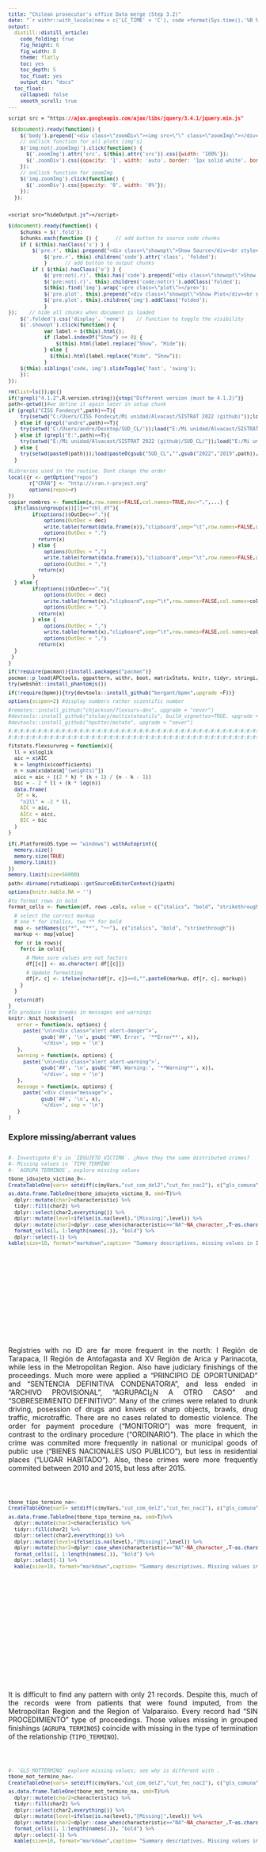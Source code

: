 ```yaml
---
title: "Chilean prosecutor's office Data merge (Step 3.2)"
date: "`r withr::with_locale(new = c('LC_TIME' = 'C'), code =format(Sys.time(),'%B %d, %Y'))`"
output:
  distill::distill_article:
    code_folding: true
    fig_height: 6
    fig_width: 8
    theme: flatly
    toc: yes
    toc_depth: 5
    toc_float: yes
    output_dir: "docs"
  toc_float:
    collapsed: false
    smooth_scroll: true
---
```


```css
script src = "https://ajax.googleapis.com/ajax/libs/jquery/3.4.1/jquery.min.js"
```

```js
 $(document).ready(function() {
    $('body').prepend('<div class=\"zoomDiv\"><img src=\"\" class=\"zoomImg\"></div>');
    // onClick function for all plots (img's)
    $('img:not(.zoomImg)').click(function() {
      $('.zoomImg').attr('src', $(this).attr('src')).css({width: '100%'});
      $('.zoomDiv').css({opacity: '1', width: 'auto', border: '1px solid white', borderRadius: '5px', position: 'fixed', top: '50%', left: '50%', marginRight: '-50%', transform: 'translate(-50%, -50%)', boxShadow: '0px 0px 50px #888888', zIndex: '50', overflow: 'auto', maxHeight: '100%'});
    });
    // onClick function for zoomImg
    $('img.zoomImg').click(function() {
      $('.zoomDiv').css({opacity: '0', width: '0%'}); 
    });
  });
  
```

```css
<script src="hideOutput.js"></script> 
```

```js
$(document).ready(function() {    
	$chunks = $('.fold');    
	$chunks.each(function () {      // add button to source code chunks     
	if ( $(this).hasClass('s') ) {       
		$('pre.r', this).prepend("<div class=\"showopt\">Show Source</div><br style=\"line-height:22px;\"/>");
       		$('pre.r', this).children('code').attr('class', 'folded');     
       		}      // add button to output chunks     
		if ( $(this).hasClass('o') ) {       
			$('pre:not(.r)', this).has('code').prepend("<div class=\"showopt\">Show Output</div><br style=\"line-height:22px;\"/>");       
			$('pre:not(.r)', this).children('code:not(r)').addClass('folded');        // add button to plots       
			$(this).find('img').wrap('<pre class=\"plot\"></pre>');       
			$('pre.plot', this).prepend("<div class=\"showopt\">Show Plot</div><br style=\"line-height:22px;\"/>");       
			$('pre.plot', this).children('img').addClass('folded');      
			}   
});    // hide all chunks when document is loaded   
	$('.folded').css('display', 'none')    // function to toggle the visibility   
	$('.showopt').click(function() {     
			var label = $(this).html();     
			if (label.indexOf("Show") >= 0) {       
				$(this).html(label.replace("Show", "Hide"));     
			} else {
			  $(this).html(label.replace("Hide", "Show"));     
			}     
	$(this).siblings('code, img').slideToggle('fast', 'swing');   
	}); 
}); 

```

```{=html}
<style type="text/css">
.showopt {   
  background-color: #004c93;   color: #FFFFFF;    width: 100px;   height: 20px;   text-align: center;   vertical-align: middle !important;   float: right;   font-family: sans-serif;   border-radius: 8px; 
  }

.showopt:hover {     
        background-color: #dfe4f2;
        color: #004c93; 
        }  
pre.plot {   
        background-color: white !important; 
        } 
.tablelines table, .tablelines td, .tablelines th {
        border: 1px solid black;
        }

.centrado {
    text-align: center;
}

.table.center {
    margin-left:auto; 
    margin-right:auto;
  }

/* https://vivekjaiskumar.medium.com/css-is-and-not-selector-17c942ec83f :is()*/

/* Applies to outputs that are not code other than R*/

pre {
  overflow-x: auto !important;
}
pre code {
  word-wrap: normal !important;
  white-space: pre !important;
}
/*
pre:not(.sourceCode) { 
  white-space: nowrap !important;
}
*/
.sourceCode { /* Important gives precedence  */
  font-size: 10px !important;
  line-height: 50% !important;
}

body{ /* Normal  */
      text-align: justify;
  }

.superbigimage{
    overflow-y:scroll;
    height:350px;
    white-space: nowrap;
    overflow-x: auto; 
    width:100%;
}
.superbigimage img{
    overflow-y: scroll;
    overflow-x: hidden;
}

.message { color:#446C6E; font-family: monospace;font-size: 10px; line-height: 110%; font-weight: bold;}
div.blue { background-color:#e6f0ff; border-radius: 5px; padding: 5px; text-align: justify;}
div.red { background-color:#e6bab1; border-radius: 5px; padding: 5px; text-align: justify;}

.pandoc-table { /* Deb iese ponerle el 24-08-22 00.18 !important;  */
  margin-left:auto; /* To center */
  margin-right:auto;
  border-collapse: collapse;
  table-layout: auto;
  font-size: 11px;
  overflow-y: auto;
  height:450px;
  white-space: nowrap;
  overflow-x: auto; 
  width:450px;
}

.pandoc-table th {/* header */
text-align: center;
font-size: 9px;
padding: 0px;
}

.pandoc-table td {
font-size: 9px;
padding: 0px;
}

.controlly{
    overflow-y:scroll;
    height:350px;
    overflow-x: scroll; 
}

</style>
```
```{=html}
<!-- We gotta do each function to hide code and outputs per section, by every ID, we gotta create a different function -->
<script>
function myFunction1() {
    var x = document.getElementById("myDIV");
    if (x.style.display === "none") {
        x.style.display = "block";
    } else {
        x.style.display = "none";
    }
}
</script>

<script>
function myFunction2() {
    var x = document.getElementById("myDIV2");
    if (x.style.display === "none") {
        x.style.display = "block";
    } else {
        x.style.display = "none";
    }
}
</script>
```

```r
rm(list=ls());gc()
if(!grepl("4.1.2",R.version.string)){stop("Different version (must be 4.1.2)")}
path<-getwd()#we define it again later in setup chunk
if (grepl("CISS Fondecyt",path)==T){
    try(setwd("C:/Users/CISS Fondecyt/Mi unidad/Alvacast/SISTRAT 2022 (github)"));load("C:/Users/CISS Fondecyt/Mi unidad/Alvacast/SISTRAT 2022 (github)/12.Rdata")
  } else if (grepl("andre",path)==T){
    try(setwd('C:/Users/andre/Desktop/SUD_CL/'));load("E:/Mi unidad/Alvacast/SISTRAT 2022 (github)/12.Rdata")
  } else if (grepl("E:",path)==T){
    try(setwd("E:/Mi unidad/Alvacast/SISTRAT 2022 (github)/SUD_CL/"));load("E:/Mi unidad/Alvacast/SISTRAT 2022 (github)/12.Rdata")
  } else {
    try(setwd(paste0(path)));load(paste0(gsub("SUD_CL","",gsub("2022","2019",path)),"/12.Rdata"))
  }
```

```r
#Libraries used in the routine. Dont change the order
local({r <- getOption("repos")
       r["CRAN"] <- "http://cran.r-project.org" 
       options(repos=r)
})
copiar_nombres <- function(x,row.names=FALSE,col.names=TRUE,dec=",",...) {
  if(class(ungroup(x))[1]=="tbl_df"){
        if(options()$OutDec=="."){
            options(OutDec = dec)
            write.table(format(data.frame(x)),"clipboard",sep="\t",row.names=FALSE,col.names=col.names,...)
            options(OutDec = ".")
          return(x)
        } else {
            options(OutDec = ",")
            write.table(format(data.frame(x)),"clipboard",sep="\t",row.names=FALSE,col.names=col.names,...)
            options(OutDec = ",")
          return(x)    
        }
  } else {
        if(options()$OutDec=="."){
            options(OutDec = dec)
            write.table(format(x),"clipboard",sep="\t",row.names=FALSE,col.names=col.names,...)
            options(OutDec = ".")
          return(x)
        } else {
            options(OutDec = ",")
            write.table(format(x),"clipboard",sep="\t",row.names=FALSE,col.names=col.names,...)
            options(OutDec = ",")
          return(x)       
  }
 }
}  

if(!require(pacman)){install.packages("pacman")}
pacman::p_load(APCtools, ggpattern, withr, boot, matrixStats, knitr, tidyr, stringi,stringr, ggplot2, Hmisc, kableExtra, plotly, janitor, rbokeh, zoo, broom, sqldf, devtools, codebook, data.table, panelr, RColorBrewer, lsmeans, finalfit, ggiraph, sf, treemapify, dplyr, tidyverse, epiR, survminer, ggfortify, survMisc, foreign, reshape2, stargazer, tableone, MatchIt, cobalt, eha, igraph, Amelia, DiagrammeR, DiagrammeRsvg, rsvg, mstate, htmltools, webshot, flexsurv, muhaz, Metrics, rpivotTable, caret, polycor, ClusterR, flextable, ggstatsplot, ggside, daff, explore, sjPlot, compareGroups, job, missForest, showtext, ggpattern, distill, showtext, googleVis, tidylog, magick, dlookr, install=F)
try(webshot::install_phantomjs())

if(!require(bpmn)){try(devtools::install_github("bergant/bpmn",upgrade =F))}

options(scipen=2) #display numbers rather scientific number

#remotes::install_github("chjackson/flexsurv-dev", upgrade = "never")
#devtools::install_github("stulacy/multistateutils", build_vignettes=TRUE, upgrade = "never")
#devtools::install_github("hputter/mstate", upgrade = "never")

#:#:#:#:#:#:#:#:#:#:#:#:#:#:#:#:#:#:#:#:#:#:#:#:#:#:#:#:#:#:#:#:#:#:#:#:#:#:#:#:#:#:#:#:#:#:#:#:#:#:#:#:#:#:#:
#:#:#:#:#:#:#:#:#:#:#:#:#:#:#:#:#:#:#:#:#:#:#:#:#:#:#:#:#:#:#:#:#:#:#:#:#:#:#:#:#:#:#:#:#:#:#:#:#:#:#:#:#:#:#:

fitstats.flexsurvreg = function(x){
  ll = x$loglik
  aic = x$AIC
  k = length(x$coefficients)
  n = sum(x$data$m["(weights)"])
  aicc = aic + ((2 * k) * (k + 1) / (n - k - 1))
  bic = - 2 * ll + (k * log(n))
  data.frame(
   Df = k,
    "n2ll" = -2 * ll,
    AIC = aic,
    AICc = aicc,
    BIC = bic
  )
}


if(.Platform$OS.type == "windows") withAutoprint({
  memory.size()
  memory.size(TRUE)
  memory.limit()
})
memory.limit(size=56000)

path<-dirname(rstudioapi::getSourceEditorContext()$path)

options(knitr.kable.NA = '')

#to format rows in bold
format_cells <- function(df, rows ,cols, value = c("italics", "bold", "strikethrough")){

  # select the correct markup
  # one * for italics, two ** for bold
  map <- setNames(c("*", "**", "~~"), c("italics", "bold", "strikethrough"))
  markup <- map[value]  

  for (r in rows){
    for(c in cols){

      # Make sure values are not factors
      df[[c]] <- as.character( df[[c]])

      # Update formatting
      df[r, c] <- ifelse(nchar(df[r, c])==0,"",paste0(markup, df[r, c], markup))
    }
  }

  return(df)
}
#To produce line breaks in messages and warnings
knitr::knit_hooks$set(
   error = function(x, options) {
     paste('\n\n<div class="alert alert-danger">',
           gsub('##', '\n', gsub('^##\ Error', '**Error**', x)),
           '</div>', sep = '\n')
   },
   warning = function(x, options) {
     paste('\n\n<div class="alert alert-warning">',
           gsub('##', '\n', gsub('^##\ Warning:', '**Warning**', x)),
           '</div>', sep = '\n')
   },
   message = function(x, options) {
     paste('<div class="message">',
           gsub('##', '\n', x),
           '</div>', sep = '\n')
   }
)
```

### Explore missing/aberrant values

::: controlly
```r
#- Investigate 0's in `IDSUJETO_VICTIMA`. ¿Have they the same distributed crimes?
#- Missing values in `TIPO_TERMINO`
#- `AGRUPA_TERMINOS`, explore missing values

tbone_idsujeto_victima_0<-
CreateTableOne(vars= setdiff(c(myVars,"cut_com_del2","cut_fec_nac2"), c("gls_comuna", "gls_sitiosuceso","tipo_sujeto_vic ", "gls_materia", "reg")), data=  dplyr::mutate(Base_fiscalia_v7, idsujeto_victima_0=ifelse(idsujeto_victima==0,1,0),cut_fec_nac2=cut2(imp_birth_date, cuts=as.Date(attr(binning(as.numeric(imp_birth_date)),"breaks"))),cut_com_del2=cut2(fec_comision_simple, cuts=as.Date(attr(binning(as.numeric(fec_comision_simple)),"breaks")))) %>% data.table(), factorVars = setdiff(catVars, c("gls_comuna", "gls_sitiosuceso", "reg")), smd=T, strata="idsujeto_victima_0", addOverall = T, includeNA=T,test=T)

as.data.frame.TableOne(tbone_idsujeto_victima_0, smd=T)%>% 
  dplyr::mutate(char2=characteristic) %>% 
  tidyr::fill(char2) %>% 
  dplyr::select(char2,everything()) %>% 
  dplyr::mutate(level=ifelse(is.na(level),"[Missing]",level)) %>% 
  dplyr::mutate(char2=dplyr::case_when(characteristic=="NA"~NA_character_,T~as.character(characteristic))) %>% 
  format_cells(1, 1:length(names(.)), "bold") %>%
  dplyr::select(-1) %>% 
kable(size=10, format="markdown",caption= "Summary descriptives, missing values in ID of the victim (1)")
```
:::

<br>

Registries with no ID are far more frequent in the north: I Región de Tarapaca, II Región de Antofagasta and XV Región de Arica y Parinacota, while less in the Metropolitan Region. Also have judiciary finishings of the proceedings. Much more were applied a "PRINCIPIO DE OPORTUNIDAD" and "SENTENCIA DEFINITIVA CONDENATORIA", and less ended in  "ARCHIVO PROVISIONAL", "AGRUPACI¿N A OTRO CASO" and "SOBRESEIMIENTO DEFINITIVO". Many of the crimes were related to drunk driving, posession of drugs and knives or sharp objects, brawls, drug traffic, microtraffic. There are no cases related to domestic violence. The order for payment procedure ("MONITORIO") was more frequent, in contrast to the ordinary procedure ("ORDINARIO"). The place in which the crime was commited more frequently in national or municipal goods of public use ("BIENES NACIONALES USO PUBLICO"), but less in residential places ("LUGAR HABITADO"). Also, these crimes were more frequently commited between 2010 and 2015, but less after 2015.

<br>

::: controlly
```r
tbone_tipo_termino_na<-
CreateTableOne(vars= setdiff(c(myVars,"cut_com_del2","cut_fec_nac2"), c("gls_comuna", "gls_sitiosuceso", "tipo_sujeto_vic ", "reg", "gls_materia")), data=  dplyr::mutate(Base_fiscalia_v7, tipo_termino_NA=ifelse(is.na(tipo_termino),1,0),cut_fec_nac2=cut2(imp_birth_date, cuts=as.Date(attr(binning(as.numeric(imp_birth_date)),"breaks"))),cut_com_del2=cut2(fec_comision_simple, cuts=as.Date(attr(binning(as.numeric(fec_comision_simple)),"breaks")))) %>% data.table(), factorVars = setdiff(catVars, c("gls_comuna", "gls_sitiosuceso", "reg")), smd=T, strata="tipo_termino_NA", addOverall = T, includeNA=T,test=T)

as.data.frame.TableOne(tbone_tipo_termino_na, smd=T)%>% 
  dplyr::mutate(char2=characteristic) %>% 
  tidyr::fill(char2) %>% 
  dplyr::select(char2,everything()) %>% 
  dplyr::mutate(level=ifelse(is.na(level),"[Missing]",level)) %>% 
  dplyr::mutate(char2=dplyr::case_when(characteristic=="NA"~NA_character_,T~as.character(characteristic))) %>%
  format_cells(1, 1:length(names(.)), "bold") %>%
  dplyr::select(-1) %>% 
  kable(size=10, format="markdown",caption= "Summary descriptives, Missing values in Termination of the relationship(1)")
```
:::

<br>

It is difficult to find any pattern with only 21 records. Despite this, much of the records were from patients that were found imputed, from the Metropolitan Region and the Region of Valparaiso. Every record had "SIN PROCEDIMIENTO" type of proceedings. Those values missing in grouped finishings (`AGRUPA_TERMINOS`) coincide with missing in the type of termination of the relationship (`TIPO_TERMINO`).

<br>

::: controlly
```r
#- `GLS_MOTTERMINO` explore missing values; see why is different with . 
tbone_mot_termino_na<-
CreateTableOne(vars= setdiff(c(myVars,"cut_com_del2","cut_fec_nac2"), c("gls_comuna", "gls_sitiosuceso", "tipo_sujeto_vic ", "reg", "gls_mottermino", "gls_materia")), data=  dplyr::mutate(Base_fiscalia_v7, mot_termino_NA=ifelse(is.na(gls_mottermino),1,0),cut_fec_nac2=cut2(imp_birth_date, cuts=as.Date(attr(binning(as.numeric(imp_birth_date)),"breaks"))),cut_com_del2=cut2(fec_comision_simple, cuts=as.Date(attr(binning(as.numeric(fec_comision_simple)),"breaks")))) %>% data.table(), factorVars = setdiff(catVars, c("gls_comuna", "gls_sitiosuceso", "reg", "tipo_termino")), smd=T, strata="mot_termino_NA", addOverall = T, includeNA=T,test=T)

as.data.frame.TableOne(tbone_mot_termino_na, smd=T)%>% 
  dplyr::mutate(char2=characteristic) %>% 
  tidyr::fill(char2) %>% 
  dplyr::select(char2,everything()) %>% 
  dplyr::mutate(level=ifelse(is.na(level),"[Missing]",level)) %>% 
  dplyr::mutate(char2=dplyr::case_when(characteristic=="NA"~NA_character_,T~as.character(characteristic))) %>% 
  format_cells(1, 1:length(names(.)), "bold") %>%
  dplyr::select(-1) %>% 
  kable(size=10, format="markdown",caption= "Summary descriptives, Missing values in the Cause of termination of the relationship(1)")  
```
:::

<br>

As seen in the Table above, people missing values in the cause of the termination of the relationship (`GLS_MOTTERMINO`) were more frequently found as an imputed, had no records in in the type of termination "SALIDA NO JUDICIAL" and much more in "SALIDA JUDICIAL" (judicial intervention rather no judicial intervention). In summary, these cases correspond to suspended proceedings (non-missing values in `GLS_MOTSUSPENSION`). Also these records seem to be linked with compensation agreements, temporary dismissal, and conditional suspension of proceedings. Were more frequent in crimes such as thefts ("HURTOS"), injuries, but less frequent in faults ("FALTAS") or burglaries ("ROBOS"). They also were more frequent in cases with a relation to VIF. They also were more frequent in the Metropolitan Region, but less frequent in the Region of Valparaiso. Notably, these cases does not seem to have further changes in the causes (`MARCA_SUSPENSION_43` to `CLASIFICACION_PENA_55`). Another characteristic worth mentioning is that these type of records have continued to grow steadily since 2015 in the date of the commission of the crime.

<br>

::: controlly
```r
tbone_agrup_ter_anul<-
CreateTableOne(vars= setdiff(c(myVars,"cut_com_del2","cut_fec_nac2"), c("gls_comuna", "gls_sitiosuceso", "tipo_sujeto_vic ", "reg", "gls_mottermino", "gls_materia")), data=  dplyr::mutate(Base_fiscalia_v7, agrupa_terminos_anul=ifelse(agrupa_terminos=="ANULACI¿N ADMINISTRATIVA",1,0),cut_fec_nac2=cut2(imp_birth_date, cuts=as.Date(attr(binning(as.numeric(imp_birth_date)),"breaks"))),cut_com_del2=cut2(fec_comision_simple, cuts=as.Date(attr(binning(as.numeric(fec_comision_simple)),"breaks")))) %>% data.table(), factorVars = setdiff(catVars, c("gls_comuna", "gls_sitiosuceso", "reg", "tipo_termino")), smd=T, strata="agrupa_terminos_anul", addOverall = T, includeNA=T,test=T)

as.data.frame.TableOne(tbone_agrup_ter_anul, smd=T)%>% 
  dplyr::mutate(char2=characteristic) %>% 
  tidyr::fill(char2) %>% 
  dplyr::select(char2,everything()) %>% 
  dplyr::mutate(level=ifelse(is.na(level),"[Missing]",level)) %>% 
  dplyr::mutate(char2=dplyr::case_when(characteristic=="NA"~NA_character_,T~as.character(characteristic))) %>% 
  format_cells(1, 1:length(names(.)), "bold") %>%
  dplyr::select(-1) %>% 
  kable(size=10, format="markdown",caption= "Summary descriptives, Values in the Cause of termination of the relationship, Administrative annulment(1)")
```
:::

<br>

Those records that were nullified as a type of termination of the relationship, were more frequently patients found as imputed, with more missing values in the type of victim. Also, more were concentrated in the Metropolitan Region & VIII Bio-Bio, but less were in VI Region of O'Higgins and VII Maule. More records had the value "DENUNCIADO" in the type of imputed, but less with the category "IMPUTADO". Lastly, every record were terminated without a proceeding ("SIN PROCEDIMIENTO"). Notably, these cases does not seem to have further changes in the causes (`MARCA_SUSPENSION_43` to `CLASIFICACION_PENA_55`).They also were much less frequent in cases with a relation to VIF. In terms of date of commision of the crime, there were more records in 2018 to 2020, but less from 1972 to 2011-05.

::: controlly
```r
#- `TIPO_SUJETO_VIC` that are victims and imputed at the same time

tbone_suj_vic_imp<-
CreateTableOne(vars= setdiff(c(myVars,"cut_com_del2","cut_fec_nac2"), c("gls_comuna", "gls_sitiosuceso", "tipo_sujeto_vic", "reg", "gls_mottermino", "gls_materia")), data=  dplyr::mutate(Base_fiscalia_v7, agrupa_terminos_anul=ifelse(encontrado_como_victima=="SI"& encontrado_como_imputado=="SI",1,0),cut_fec_nac2=cut2(imp_birth_date, cuts=as.Date(attr(binning(as.numeric(imp_birth_date)),"breaks"))),cut_com_del2=cut2(fec_comision_simple, cuts=as.Date(attr(binning(as.numeric(fec_comision_simple)),"breaks")))) %>% data.table(), factorVars = setdiff(catVars, c("gls_comuna", "gls_sitiosuceso", "reg", "tipo_termino")), smd=T, strata="agrupa_terminos_anul", addOverall = T, includeNA=T,test=T)

as.data.frame.TableOne(tbone_suj_vic_imp, smd=T)%>% 
  dplyr::mutate(char2=characteristic) %>% 
  tidyr::fill(char2) %>% 
  dplyr::select(char2,everything()) %>% 
  dplyr::mutate(level=ifelse(is.na(level),"[Missing]",level)) %>% 
  dplyr::mutate(char2=dplyr::case_when(characteristic=="NA"~NA_character_,T~as.character(characteristic))) %>% 
  format_cells(1, 1:length(names(.)), "bold") %>%
  dplyr::select(-1) %>% 
  kable(size=10, format="markdown",caption= "Summary descriptives, Relationships of people both victim and accused(1)")
```
:::

<br>

All of the registries both accused and victim were indicated as a victim in the type of subject, were more frequently in the Metropolitan Region (excepting Western sector), more relationships ended without a judicial intervention, applying the principle of discretion ("PRINCIPIO DE OPORTUNIDAD"), compensation agreements ("ACUERDO REPARATORIO") or provision filling of the case ("ARCHIVO PROVISIONAL"), but less a condemnatory sentence ("SENTENCIA DEFINITIVA CONDENATORIA"). Most of them were inflictions/injuries ("LESIONES"). The proceedings corresponded more to ordinary ("ORDINARIO") or no proceedings, and were committed more in residential cohabited location.

<br>

#### Crimes

```r
# - `FAMILIA_DELITO` explore whether crimes that were in a family are no longer there or viceversa
message(paste0("Number of crime codes that are members of"));message(paste0("more than one family of crimes: ",
Base_fiscalia_v7 %>% 
    janitor::tabyl(cod_delito, familia_delito) %>% 
    data.frame() %>% 
    dplyr::mutate(sum_n=rowSums(dplyr::select(dplyr::mutate_all(.,~ifelse(.==0,0,1)),-1),na.rm=T)) %>%
  dplyr::filter(sum_n>1) %>% nrow()))
```

<br>

`COD_DELITO` with value 0 is "Not defined"

```r
crime_cod_label<-
dplyr::distinct(Base_fiscalia_v7[,c("cod_delito","gls_materia")],cod_delito,.keep_all = T)

# - `COD_DELITO`. explore deprecated crimes
crimes_no_cases<-
Base_fiscalia_v7 %>% 
  dplyr::mutate(cut_fec_nac2=cut2(imp_birth_date, cuts=as.Date(attr(binning(as.numeric(imp_birth_date)),"breaks"))),cut_com_del2=cut2(fec_comision_simple, cuts=as.Date(attr(binning(as.numeric(fec_comision_simple)),"breaks")))) %>% data.table() %>% 
  janitor::tabyl(cut_com_del2,cod_delito) %>% 
  reshape2::melt() %>%
   dplyr::filter(value==0)%>%
  dplyr::distinct(variable)
# create a vector with crimes that have 0 cases in one determined date window

(
Base_fiscalia_v7 %>% 
  dplyr::mutate(cut_fec_nac2=cut2(imp_birth_date, cuts=as.Date(attr(binning(as.numeric(imp_birth_date)),"breaks"))),cut_com_del2=cut2(fec_comision_simple, cuts=as.Date(attr(binning(as.numeric(fec_comision_simple)),"breaks")))) %>% data.table() %>% 
  janitor::tabyl(cut_com_del2,cod_delito) %>% 
  reshape2::melt() %>%
  ungroup()%>%
  dplyr::filter(variable %in% as.numeric(unlist(crimes_no_cases)))%>%
  dplyr::left_join(dplyr::mutate(crime_cod_label,cod_delito=as.factor(cod_delito)), by=c("variable"="cod_delito")) %>% 
  dplyr::mutate(var=factor(variable), lab=paste0("cod= ",var,"\ndetail= ",gls_materia,"\n Count= ",value), log_value=dplyr::case_when(value==1~0.345,value==0~log(1.1),T~log(value)))%>%
   dplyr::group_by(var)%>%
   ggplot(aes(x=cut_com_del2, y= jitter(log_value,factor = .5),color=var, group=var, text=lab))+
   geom_line()+ #position="stack"
    theme_blank()+
    theme(legend.position='none')
)%>%
  ggplotly(tooltip="text") %>% 
  layout(xaxis= list(title= "Dates", tickangle= 90), yaxis= list(title = "count"))
```

<br>

::: controlly
```r
Base_fiscalia_v7 %>% 
  dplyr::mutate(cut_fec_nac2=cut2(imp_birth_date, cuts=as.Date(attr(binning(as.numeric(imp_birth_date)),"breaks"))),cut_com_del2=cut2(fec_comision_simple, cuts=as.Date(attr(binning(as.numeric(fec_comision_simple)),"breaks")))) %>% data.table() %>% 
  janitor::tabyl(cut_com_del2,cod_delito) %>% 
  reshape2::melt() %>%
  dplyr::left_join(dplyr::mutate(crime_cod_label,cod_delito=as.factor(cod_delito)), by=c("variable"="cod_delito")) %>% 
  ungroup()%>%
  dplyr::filter(variable %in% as.numeric(unlist(crimes_no_cases)))%>%
format_cells(1, 1:length(names(.)), "bold") %>%
  kable(size=10, format="markdown",caption= "Crimes that had a null count in one time window", col.names=c("Dates","Crime (Code)", "Count","Details"))
```
:::

<br>

We explored the relationship between the ID of the crime by each RUC, with the code of the crime.

::: controlly 
```r
#- Explore differences of `IDDELITO` with `cod_delito`.
Base_fiscalia_v7 %>% 
  dplyr::group_by(cod_delito,iddelito) %>% 
  summarise(n=n()) %>% 
  head(20) %>% 
  kable(size=10, format="markdown",caption= "ID of crimes in each cause, by the code of crime (First 20 cases)", col.names=c("Crime code","Crime ID", "Count")) 
```
:::

```r
message(paste0("More than one distinct crime codes by ID of crime= ",
Base_fiscalia_v7 %>% 
  dplyr::group_by(iddelito) %>% 
  summarise(n=n_distinct(cod_delito)) %>% 
  dplyr::filter(n>1) %>% 
  nrow()))
```

<br>

### Date of commission of the crime

```r
#6- 984 < 14 años fecha de comisión: las 144 son responsabilidad mía, las otras no. Las primeras porque las manipulé y elegí el mal menor pero seguía existiendo mal (tal vez que el problema ahí es la fecha de comisión y no la de nacimiento). Las segundas ver cuál es el origen, ahí probablemente la fecha de nac no esté mal porque SENDA y PO tienen la misma. En los 2 casos, hacer tablitas para ver la razón de término de la causa y ver anomalías
#5- Investigar fechas de término <2010

#- Crimes committed before 2009-12-31 as.Date(quantile(unclass(Base_fiscalia_v7$fec_comision_simple), .05))
#- Crimes committed at a age lower than the date of birth
#- age of commission <14
#- Imputed age
#- Age of termination of the relationship prior to the date of comission of the crime
#- Add ten years to the age of comission and see if gets better
```

The lowest 5% of the dates of crimes committed were in `r as.Date(quantile(unclass(Base_fiscalia_v7$fec_comision_simple), .05))` or older. We decided to explore these entries.

<br>

::: controlly
```r
tbone_date_comission_perc_05<-
CreateTableOne(vars= setdiff(c(myVars,"cut_com_del2","cut_fec_nac2"), c("gls_comuna", "gls_sitiosuceso", "tipo_sujeto_vic", "reg", "gls_mottermino","gls_materia")), data=  dplyr::mutate(Base_fiscalia_v7, date_comission_perc_05=ifelse(fec_comision_simple<as.Date(quantile(unclass(Base_fiscalia_v7$fec_comision_simple), .05)),1,0),cut_fec_nac2=cut2(imp_birth_date, cuts=as.Date(attr(binning(as.numeric(imp_birth_date)),"breaks")))) %>% data.table(), factorVars = setdiff(catVars, c("gls_comuna", "gls_sitiosuceso", "reg", "tipo_termino")), smd=T, strata="date_comission_perc_05", addOverall = T, includeNA=T,test=T)

as.data.frame.TableOne(tbone_date_comission_perc_05, smd=T)%>% 
  dplyr::mutate(char2=characteristic) %>% 
  tidyr::fill(char2) %>% 
  dplyr::select(char2,everything()) %>% 
  dplyr::mutate(level=ifelse(is.na(level),"[Missing]",level)) %>% 
  dplyr::mutate(char2=dplyr::case_when(characteristic=="NA"~NA_character_,T~as.character(characteristic))) %>% 
format_cells(1, 1:length(names(.)), "bold") %>%
  dplyr::select(-1) %>% 
  kable(size=10, format="markdown",caption= "Summary descriptives, Date comission before percentile .05 (2010)")  
```
:::

<br>

More cases were found as imputed, more were from the Metropolitan Region, more relationships ended with a judicial intervention, more ended with dismissal of proceedings art.[240](http://iura.cl/cpp/240.html) but less were provision filling of the case ("ARCHIVO PROVISIONAL"). In terms of the types of crimes, misdemeanours ("FALTAS") were less frequent, but more inflictions/injuries ("LESIONES"). By contrast, much more suspended finishings of the proceedings ("SUSPENSION CONDICIONAL DEL PROCEDIMIENTO"). The proceedings corresponded more to ordinary ("ORDINARIO") or no proceedings. Also more had precautionary measures from art.  [155](http://iura.cl/cpp/155.html). Lastly, less were born after December, 1992.

```r
#APROPIACIÓN Y DISTRACCIÓN DE COTIZACIONES PREVISIONALES	
#APROPIACIÓN INDEBIDA (INCL. DEPOSITARIO ALZADO) ART.470 Nº1	
#CONSUMO/PORTE EN LUG. PÚB.O PRIV. CON PREV.CONCIERTO(ART.50)	 mucho menos
# DELITOS CONTRA LEY DE PROPIEDAD INTELECTUAL	(todos)
# casi todos los HURTO SIMPLE	
# todos INFRACCIONES A LA LEY DE SEG.NUCLEAR (Art.41 a 47 Ley 18302)	
#OTROS DELITOS CONTEMPLADOS EN LEY DE PROPIEDAD INTELECTUAL	 x3
# PORTE ILEGAL DE ARMA DE FUEGO, MUNIC.Y OTR.SUJETAS A CONTROL	x3
# PRESUNTA DESGRACIA	mucho menos
# PROMOVER O FACILITAR PROSTITUCIÓN DE MENORES . ART. 367.	x2
#TRÁFICO ILÍCITO DE DROGAS ART. 3 LEY Nº 20.000.  x2
# VIOLACIÓN DE MENOR DE 14 AÑOS. ART. 362.	x2
# VIOLACIÓN DE MAYOR DE 14 AÑOS. ART. 361.	x1.5
#	RIÑA PÚBLICA 496 Nº 10 CÓDIGO PENAL x3 menos
# RECEPTACIÓN. ART. 456 BIS A	x2
```  
  
<br>

```r
#invisible("see applyrulesage4 chunk in Fiscalia_merge2.Rmd")
#https://www.efta.int/sites/default/files/RvalPart3.pdf
#https://books.google.cl/books?id=3slJDwAAQBAJ&pg=PA160&lpg=PA160&dq=%22errorlocate%22&source=bl&ots=PjMI_G_1ja&sig=ACfU3U03eKo_UALC12_ND1oulbUB6iNsgg&hl=es-419&sa=X&ved=2ahUKEwjPx-ar9tr5AhWRBLkGHYbhBOE4HhDoAXoECAIQAw#v=onepage&q=%22errorlocate%22&f=false

cbind(cat="Date of comission of the crime",
      Base_fiscalia_v7 %>% 
          dplyr::summarise(min = min(fec_comision_simple, na.rm=T),
                           p025=as.Date(quantile(unclass(fec_comision_simple), .025, na.rm=T), origin = "1970-01-01"),p25=as.Date(quantile(unclass(fec_comision_simple), .25, na.rm=T), origin = "1970-01-01"), p50=as.Date(quantile(unclass(fec_comision_simple), .5, na.rm=T), origin = "1970-01-01"), p75=as.Date(quantile(unclass(fec_comision_simple), .75, na.rm=T), origin = "1970-01-01"), p975=as.Date(quantile(unclass(fec_comision_simple), .975, na.rm=T), origin = "1970-01-01"), max = max(fec_comision_simple, na.rm=T)))

#- Crimes committed before 2009-12-31 as.Date(quantile(unclass(Base_fiscalia_v7$fec_comision_simple), .05))
#- Crimes committed at a age lower than the date of birth
#- age of commission <14
#- Imputed age
#- Age of termination of the relationship prior to the date of comission of the crime
#- Add ten years to the age of comission and see if gets better
if(no_mostrar==0){
    library(errorlocate)
    rules <- validator( grepl(obs,"22_3")==T
                      , fec_comision_simple < "2010-01-01"
                      , edad_comision_imp < 18
                      , edad_ter_rel_imp < edad_comision_imp # is implied
    )
    weight <- c(obs=1, fec_comision_simple=3, edad_comsion_imp=1,
                edad_ter_rel_imp=6)#
    errorlocate::locate_errors(Base_fiscalia_v7, rules, weight= weight)
}
#_#_#_#_#_#_#_#_#_#_#_#_#_#_#_#_#_#_#_#_#_#_#_#_#_#_#_#_
#_#_#_#_#_#_#_#_#_#_#_#_#_#_#_#_#_#_#_#_#_#_#_#_#_#_#_#_
```


```r
Base_fiscalia_v7 %>%
  dplyr::mutate(obs_age_com_crime= factor(dplyr::case_when(fec_comision_simple <"2010-01-01"~"a. Less 2010",edad_ter_rel_imp < edad_comision_imp~ "b. Age of termination of relationship < Age relationship", edad_comision_imp<0~ "c. Less 0 years age crime committed", edad_comision_imp < 18~ "d. Less 18 years age crime committed", is.na(edad_comision_imp)~"e. Missing age of crime comission", is.na(fec_comision_simple)~"f. Missing of date of crime comission", is.na(imp_birth_date)~ "g. MIssing birth date", T~"0. none"), levels=c("a. Less 2010", "b. Age of termination of relationship < Age relationship", "c. Less 0 years age crime committed", "d. Less 18 years age crime committed", "e. Missing age of crime comission", "f. Missing of date of crime comission", "g. MIssing birth date", "0. none"))) %>% 
  #group_by(obs_age_com_crime) %>% 
  #summarise(obs_age_com_crime = n())
  janitor::tabyl(obs_age_com_crime, show_missing_levels = T)

#- Crimes committed at an age lower than the date of birth
#- Edad de nacimiento, crimenes cometidos a una edad
```

invisible("Ver si por cada caso(RUC), hay distintos ID de sujetos imputados, pero para un único RUT")  

::: controlly
```r

Base_fiscalia_v7 %>% 
dplyr::select(rut_enc_saf, encontrado_como_imputado, fec_comision_simple, fec_cbiorelacion_simple, edad_ter_rel_imp, edad_comision_imp, imp_birth_date, gls_region, gls_materia, agrupa_terminos, obs) %>% 
  dplyr::distinct(rut_enc_saf, .keep_all=T) %>% 
  dplyr::mutate(b=dplyr::if_else(edad_ter_rel_imp < edad_comision_imp,1,0,0)) %>% 
  dplyr::filter(fec_comision_simple<"2010-01-01") %>% 
  dplyr::arrange(b,fec_comision_simple) %>% 
  head(20) %>% 
  kable(size=10, format="markdown",caption= "Cases w/ crimes committed before 2010 (First 20 cases)") 
  #knitr::kable(format="html",caption= "Cases w/ crimes committed before 2010 (First 20 cases)") %>% 
  #kableExtra::kable_classic()
```
:::

```r
message(paste0("Time HASHs repeat, Cases w/ relationship date finished before the crime was committed"))
Base_fiscalia_v7 %>%
    dplyr::filter(rut_enc_saf %in% unlist(distinct(dplyr::filter(Base_fiscalia_v7,fec_comision_simple<"2010-01-01"),rut_enc_saf))) %>% 
    group_by(rut_enc_saf) %>% 
    dplyr::summarise(n=n()) %>% 
    dplyr::arrange(-n) %>% 
    #janitor::tabyl(n) %>% 
    #dplyr::arrange(n_n) %>% 
    mutate(bin = ntile(n, 8)) %>% 
    dplyr::group_by(bin) %>% 
    dplyr::mutate(sum_n=sum(n)) %>% 
    dplyr::summarise(records_per_hash=paste0(min(n)," - ", max(n)), records=first(sum_n))


invisible("Observaciones a casos anómalos 5%")
#- Delitos de violación <14a para los mas largo
#- Bigamia: dselitos permanentes, duración de la acción humanada exigida por el tipo penal // persona "que contrajere matrimonio estando válidamente casada". // Nos adelantamos a exponer la razón: cuando todo el mundo consideraba como un hecho absolutamente indiscutible el de la instantaneidad del delito de bigamia, conSUs consecuencias en materia de prescripción, nos ha tocado leer algunos fallos recientes emanados de la Corte Suprema, que vienen a romper el consenso de que dábamos cuenta en ~as páginas que preceden.
#- "Se produciría falta de concordancia y armonia entre los artículos 29 y 35 de la Ley de Matrimonio Civil al estimar que la acción penal y la pena del delito que  tipifica el artículo 382 del Código Penal, pueden ser  declaradas extinguidas por la prescripción en circunstancias de que civilmente la acción de nulidad de matrimonio celebrado con infracción del artículo 49, NQ 1 es imprescriptible ... El delito de bigamia no es de carácter instantáneo, sino que, por el contrario, es pennanente ..."
#- http://www.rdpucv.cl/index.php/rderecho/article/view/148/138
```

::: controlly
```r
Base_fiscalia_v7 %>%
    dplyr::filter(edad_ter_rel_imp < edad_comision_imp) %>% 
    dplyr::mutate(diff_bet_ter_com= edad_comision_imp-edad_ter_rel_imp) %>% 
    dplyr::select(rut_enc_saf, diff_bet_ter_com, encontrado_como_imputado, diff_bet_ter_com, fec_comision_simple, fec_cbiorelacion_simple, edad_ter_rel_imp, edad_comision_imp, imp_birth_date, gls_region, gls_materia, agrupa_terminos, obs)%>% 
  dplyr::arrange(-diff_bet_ter_com)  %>% 
    head(20) %>%
  kable(size=10, format="markdown",caption= "Cases w/ Age of finishing of relationship before the crimes being committed (First 20 cases)") 

```
:::


```r

invisible("No son mayores a 1 año")
invisible("algunos son 22_1_, por lo que fuern imputados")
invisible("ninguno de ellos fue cometido antes del 2010")

message(paste0("Time HASHs repeat, Cases w/ relationship date finished before the crime was committed"))
Base_fiscalia_v7 %>%
    dplyr::filter(rut_enc_saf %in% unlist(distinct(dplyr::filter(Base_fiscalia_v7,edad_ter_rel_imp < edad_comision_imp),rut_enc_saf))) %>% 
    group_by(rut_enc_saf) %>% 
    dplyr::summarise(n=n()) %>% 
    dplyr::arrange(-n) %>% 
    #janitor::tabyl(n) %>% 
    #dplyr::arrange(n_n) %>% 
    mutate(bin = ntile(n, 8)) %>% 
    dplyr::group_by(bin) %>% 
    dplyr::mutate(sum_n=sum(n)) %>% 
    dplyr::summarise(records_per_hash=paste0(min(n)," - ", max(n)), records=first(sum_n))

invisible("no hay más de un RUC en estos RUTs, pero aparecen más de una vez en la base") 
 # purrr::when(dplyr::filter(.,nchar(c_22_1_a1a_1234_ab2)>2) %>% nrow()>0 ~ stop("imputed age at admission lower than the age of onset of drug use in imputed"), ~.) %>% 
```

<br>

# Label

```r
invisible("Temporarily useless")
Base_fiscalia_v8%>%
dplyr::mutate_at(c('dg_trs_psiq_cie_10_or','x2_dg_trs_psiq_cie_10_or','x3_dg_trs_psiq_cie_10_or','x2_dg_trs_psiq_sub_cie_10_or','x3_dg_trs_psiq_sub_cie_10_or','compromiso_biopsicosocial','pais_nacimiento','nacionalidad','dg_trs_psiq_sub_dsm_iv_or','x2_dg_trs_psiq_sub_dsm_iv_or','x3_dg_trs_psiq_sub_dsm_iv_or','dg_trs_psiq_sub_cie_10_or','etnia_cor_2','motivodeegreso_mod_imp','fecha_ultimo_tratamiento','fecha_ultimo_tratamiento','tiene_menores_de_edad_a_cargo'),~as.factor(.)) %>%
  dplyr::group_by(hash_key)%>%
  dplyr::mutate(at_least_one_cont_entry=sum(!is.na(diff_bet_treat)))%>%
  ungroup()%>%
  dplyr::mutate(at_least_one_cont_entry= ifelse(at_least_one_cont_entry>0,1,0))%>%
  dplyr::mutate(menor_45_dias_diff= ifelse(diff_bet_treat<45,1,0))%>%
  dplyr::mutate(at_least_one_cont_entry= recode(as.character(at_least_one_cont_entry),"0"="User with no cont. entry","1"="User with cont. entry"))%>%
  dplyr::mutate(menor_45_dias_diff= recode(as.character(menor_45_dias_diff),"0"=">= 45 Days of Difference Between Entries","1"="<45 Days of Difference Between Entries"))%>%
  dplyr::mutate(menor_60_dias_diff= recode(as.character(menor_60_dias_diff),"0"=">= 60 Days of Difference Between Entries","1"="<60 Days of Difference Between Entries"))%>%
  dplyr::mutate(obs_cambios_ninguno= recode(as.character(obs_cambios_ninguno),"0"="At least 1 Change w/ the Next Entry","1"="No Changes w/ the Next Entry"))%>%
  dplyr::mutate(motivoegreso_derivacion= recode(as.character(motivoegreso_derivacion),"0"="Other causes of discharge","1"="Referral"))%>%
  dplyr::mutate_at(vars(at_least_one_cont_entry,menor_45_dias_diff,menor_60_dias_diff,obs_cambios_ninguno,motivoegreso_derivacion,obs_cambios),~as.factor(.))%>%
  assign("Base_fiscalia_v7",., envir = .GlobalEnv)
  
#_#_#_#_#_#_#_#_#_#_#_#_#_#_#_#_#_#_#_#_#_#_#_#_#_#_#_#_#_#_#_#_#_#_#_#_#_#_#_#_#_#_#_#_#_#_#_#_#_#_#_#_#_#_#_#_#_#_#_#_  
  
codebook::var_label(Base_fiscalia_v8) <- list(
row= 'Numerador de los eventos presentes en la Base de Datos/Events in the Dataset',
table= 'Origen de los Datos (de los archivos por año)/Source of Data (of files per year)',
hash_key= 'Codificación del RUN/Masked Identifier (RUN)',
ano_bd= 'Año de la Base de Datos/Year of the Dataset (Source)',
id= 'Codigo Identificación de SENDA/SENDA ID',
nombre_centro= 'Nombre del Centro de Tratamiento/Treatment Center',
tipo_centro= 'Tipo de Centro/Type of Center',
region_del_centro= '(original, Recodificado en nombre_region)/',
servicio_de_salud= 'Servicio de Salud/Health Service',
tipo_de_programa= '(original, Recodificado en tipo_de_programa_2)/',
tipo_de_plan= '(original, Recodificado en tipo_de_plan_2)/',
senda= 'SENDA/SENDA',
dias_trat= 'Días de Tratamiento/Days of Treatment',
nmesesentratamiento= 'Número de Meses en Tratamiento/Number of Months in Treatment',
dias_en_senda= 'Días en SENDA/Days in SENDA',
n_meses_en_senda= 'Número de Meses en SENDA/Number of Months in SENDA',
sexo= '(original, Recodificado en sexo_2)/',
edad= 'Edad (número entero)/Age (In years, Discrete Number)',
nombre_usuario= 'Nombre del Usuario (OCULTO y no accesible)/Name of the User (Not Accessible)',
comuna_residencia= '(original, Recodificado en comuna_residencia_cod)/',
origen_de_ingreso= '(original, Recodificado en origen_ingreso)/',
pais_nacimiento= 'País de Nacimiento/Country of Birth',
nacionalidad= 'Nacionalidad/Nationality',
etnia= '(original, recodificado en etnia_cor)/',
estado_conyugal= '(original, Recodificado en estado_conyugal_2)/',
numero_de_hijos= 'Número de Hijos/Number of Children',
num_hijos_ing_trat_res= 'Número de Hijos para Ingreso a Tratamiento Residencial/Number of Children to Residential Treatment',
parentesco_con_el_jefe_de_hogar= '(Sólo presenta valores perdidos)/',
num_trat_ant= 'Número de Tratamientos Anteriores/Number of Previous Treatments',
fecha_ultimo_tratamiento= 'Fecha del Último Tratamiento/Date of the Last Treatment',
sustancia_de_inicio= '(original, Recodificado en sus_ini)/',
edad_inicio_consumo= '(original, Recodificado en edad_ini_cons)/', 
x_se_trata_mujer_emb= 'Mujer Embarazada al Ingreso/Pregnant at Admission',
escolaridad_ultimo_ano_cursado= '(original, Recodificado en escolaridad)/', 
condicion_ocupacional= '(original, Recodificado en estatus_ocupacional)/', 
categoria_ocupacional= '(original, Recodificado en cat_ocupacional)/',
rubro_trabaja= '(original, Recodificado en rubro_trabaja_mod)/',
con_quien_vive= 'Persona con la que vive el Usuario/People that Share Household with the User',
tipo_de_vivienda= '(original, Recodificado en tipo_de_vivienda_mod)/',
tenencia_de_la_vivienda= '(original, Recodificado en tenencia_de_la_vivienda_mod)/',
sustancia_principal= '(original, Recodificado en sus_principal)/',
`otras_sustancias_nº1`= '(original, Recodificado en otras_sus1)/',
`otras_sustancias_nº2`= '(original, Recodificado en otras_sus2)/',
`otras_sustancias_nº3`= '(original, Recodificado en otras_sus3)/',
freq_cons_sus_prin_original= '(original, Recodificado en freq_cons_sus_prin)/',
edad_inicio_sustancia_principal= '(original, Recodificado en edad_ini_sus_prin)/',
via_adm_sus_prin_original= '(original, Recodificado en via_adm_sus_prin)/',
dg_trs_cons_sus_or= 'Diagnósico de Trastorno por Consumo de Sustancias/Diagnosed of Substance Use Disorder',
dg_trs_psiq_dsm_iv_or= 'Diagnóstico de Trastorno Psiquiátrico, Criterios DSM IV/Diagnosis of Psychiatric Disorders, DSM-IV criteria',
dg_trs_psiq_sub_dsm_iv_or= 'Diagnóstico de Trastorno Psiquiátrico, Criterios DSM IV (Subclasificacion)/Diagnosis of Psychiatric Disorders, DSM-IV criteria (sub-classification)',
x2_dg_trs_psiq_dsm_iv_or= 'Diagnóstico de Trastorno Psiquiátrico, Criterios DSM IV (2)/Diagnosis of Psychiatric Disorders, DSM-IV criteria (2)',
x2_dg_trs_psiq_sub_dsm_iv_or= 'Diagnóstico de Trastorno Psiquiátrico, Criterios DSM IV (Subclasificacion) (2)/Diagnosis of Psychiatric Disorders, DSM-IV criteria (sub-classification) (2)',
x3_dg_trs_psiq_dsm_iv_or= 'Diagnóstico de Trastorno Psiquiátrico, Criterios DSM IV (3)/Diagnosis of Psychiatric Disorders, DSM-IV criteria (3)',
x3_dg_trs_psiq_sub_dsm_iv_or= 'Diagnóstico de Trastorno Psiquiátrico, Criterios DSM IV (Subclasificacion) (3)/Diagnosis of Psychiatric Disorders, DSM-IV criteria (sub-classification) (3)',
dg_trs_psiq_cie_10_or= 'Diagnóstico de Trastorno Psiquiátrico, Criterios CIE-10/Diagnosis of Psychiatric Disorders, CIE-10 criteria',
dg_trs_psiq_sub_cie_10_or= 'Diagnóstico de Trastorno Psiquiátrico, Criterios CIE-10 (Subclasificacion)/Diagnosis of Psychiatric Disorders, CIE-10 criteria (subclassification)',
x2_dg_trs_psiq_cie_10_or= 'Diagnóstico de Trastorno Psiquiátrico, Criterios CIE-10 (2)/Diagnosis of Psychiatric Disorders, CIE-10 criteria (2)',
x2_dg_trs_psiq_sub_cie_10_or= 'Diagnóstico de Trastorno Psiquiátrico, Criterios CIE-10 (Subclasificacion) (2)/Diagnosis of Psychiatric Disorders, CIE-10 criteria (subclassification) (2)',
x3_dg_trs_psiq_cie_10_or= 'Diagnóstico de Trastorno Psiquiátrico, Criterios CIE-10 (3)/Diagnosis of Psychiatric Disorders, CIE-10 criteria (3)',
x3_dg_trs_psiq_sub_cie_10_or= 'Diagnóstico de Trastorno Psiquiátrico, Criterios CIE-10 (Subclasificacion) (3)/Diagnosis of Psychiatric Disorders, CIE-10 criteria (subclassification) (3)',
diagnostico_trs_fisico= 'Diagnóstico de Trastorno Físico/Diagnosis of Physical Disorder',
otros_probl_at_sm_or= 'Otros Problemas de Atención Vinculados a Salud Mental/Other problems linked to Mental Health',
compromiso_biopsicosocial= 'Compromiso Biopsicosocial/Biopsychosocial Involvement',
dg_global_nec_int_soc_or= 'Diagnóstico Global de Necesidades de Integración Social (Al Ingreso)/Global Diagnosis of Social Integration (At Admission)',
dg_nec_int_soc_cap_hum_or= 'Diagnóstico de Necesidades de Integración Social en Capital Humano (Al Ingreso)/Global Diagnosis of Social Integration in Human Capital (At Admission)',
dg_nec_int_soc_cap_fis_or= 'Diagnóstico de Necesidades de Integración Social en Capital Físico (Al Ingreso)/Global Diagnosis of Social Integration in Physical Capital (At Admission)',
dg_nec_int_soc_cap_soc_or= 'Diagnóstico de Necesidades de Integración Social en Capital Social (Al Ingreso)/Global Diagnosis of Social Integration in Social Capital (At Admission)',
fech_ing= 'Fecha de Ingreso a Tratamiento/Date of Admission to Treatment',
fecha_ingreso_a_convenio_senda= 'Fecha de Ingreso a Convenio SENDA (aún no formateada como fecha)/Date of Admission to SENDA Agreement',
usuario_tribunal_trat_droga= 'Usuario de modalidad Tribunales de Tratamiento de Drogas/User of Drug Treatment Courts Modality',
consentimiento_informado= 'Consentimiento Informado/Informed Consent',
fech_egres= 'Fecha de Egreso de Tratamiento/Date of Discharge from Treatment',
motivodeegreso= 'Motivo de Egreso/Cause of Discharge',
tipo_centro_derivacion= 'Tipo de Centro al que el Usuario es Derivado/Type of Center of Derivation',
evaluacindelprocesoteraputico= 'Evaluación del Proceso Terapéutico/Evaluation of the Therapeutic Process',
eva_consumo= 'Evaluación al Egreso Respecto al Patrón de consumo/Evaluation at Discharge regarding to Consumption Pattern',
eva_fam= 'Evaluación al Egreso Respecto a Situación Familiar/Evaluation at Discharge regarding to Family Situation',
eva_relinterp= 'Evaluación al Egreso Respecto a Relaciones Interpersonales/Evaluation at Discharge regarding to Interpersonal Relations',
eva_ocupacion= 'Evaluación al Egreso Respecto a Situación Ocupacional/Evaluation at Discharge regarding to Occupational Status',
eva_sm= 'Evaluación al Egreso Respecto a Salud Mental/Evaluation at Discharge regarding to Mental Health',
eva_fisica= 'Evaluación al Egreso Respecto a Salud Física/Evaluation at Discharge regarding to Physical Health',
eva_transgnorma= 'Evaluación al Egreso Respecto a Trasgresión a la Norma Social/Evaluation at Discharge regarding to Transgression to the Norm',
dg_trs_psiq_cie_10_egres_or= '(Sólo presenta valores perdidos)/',
dg_global_nec_int_soc_or_1= 'Diagnóstico Global de Necesidades de Integración Social (Al Egreso)/Global Diagnosis of Social Integration (At Discharge)',
dg_nec_int_soc_cap_hum_or_1= 'Diagnóstico de Necesidades de Integración Social en Capital Humano (Al Egreso)/Global Diagnosis of Social Integration in Human Capital (At Discharge)',
dg_nec_int_soc_cap_fis_or_1= 'Diagnóstico de Necesidades de Integración Social en Capital Físico (Al Egreso)/Global Diagnosis of Social Integration in Physical Capital (At Discharge)',
dg_nec_int_soc_cap_soc_or_1= 'Diagnóstico de Necesidades de Integración Social en Capital Social (Al Egreso)/Global Diagnosis of Social Integration in Social Capital (At Discharge)',
tiene_menores_de_edad_a_cargo= 'Menores de Edad A Cargo/Minor Dependants',
mot_egres_alt_adm_or= 'Motivo de Egreso Alta Administrativa/Cause of Administrative Discharge',
consorcio=  'Sociedades de Tratamiento Servicios de Salud- Fundaciones- entre otras entidades encargadas de los centros/Consortium',
id_centro= 'ID de Centro/Treatment center ID',
ha_estado_embarazada_egreso= '¿Ha estado embarazada? (al Egreso)/Have you been Pregnant (at Discharge)',
identidad_de_genero= 'Identidad de Género/Gender Identity',
discapacidad= 'Presenta Discapacidad/Disability',
hash_rut_completo= 'HASH alternativo, en el escenario en que se asuma que el individuo al que se le codificó el RUN presente mayor edad/Alternative HASH-Key',
opcion_discapacidad= 'Origen de Discapacidad/Cause of Disability',
sexo_2= 'Sexo Usuario/Sex of User',
embarazo= 'Embarazo al Ingreso /Pregnant at Admission',
tipo_de_plan_2= 'Tipo de Plan/Type of Plan',
tipo_de_programa_2= 'Tipo de Programa de Tratamiento/Type of Program',
fech_egres_sin_fmt= 'Fecha de Egreso de Tratamiento (Sin Formato de Fecha)/Date of Discharge',
id_mod= 'ID de SENDA para Presentación en Página Web (enmascara caracteres 5 y 6)/SENDA ID (mask characters 5 & 6)',
ano_nac= 'Año de Nacimiento (numérico)/Year of Birth (numeric)',
fech_ing_ano= 'Año de Ingreso (numérico)/Year of Admission (numeric)',
fech_ing_mes= 'Mes de Ingreso (numérico)/Month of Admission (numeric)',
fech_ing_dia= 'Día de Ingreso (numérico)/Day of Admission (numeric)',
concat= 'ID de SENDA y HASH Concatenado (permite discriminar más de un HASH en un mismo ID)/Combination of SENDA ID & HASH',
obs= 'Observaciones al Proceso de Limpieza y Estandarización de Casos/Observations to the Process of Data Tidying & Standardization',
dias_trat_inv= 'Días de Tratamiento Invertidos (fecha más reciente, menor valor numérico)/Treatment Days (Reversed)',
fech_nac= 'Fecha de Nacimiento/Date of Birth',
edad_al_ing= 'Edad a la Fecha de Ingreso a Tratamiento (numérico continuo)/Age at Admission to Treatment',
edad_ini_cons= 'Edad de Inicio de Consumo/Age of the Onset of Drug Use',
edad_ini_sus_prin=  'Edad de Inicio de Consumo Sustancia Principal/Age of the Onset of Drug Use of Primary Substance',
dias_trat_alta_temprana= 'Días de tratamiento (<90)/Less than 90 days in treatment',
motivodeegreso_mod= 'Motivo de Egreso (con abandono temprano y tardío)/Cause of Discharge (with late and early withdrawal)',
sus_principal= 'Sustancia Principal de Consumo/Primary or Main Substance of Consumption at Admission',
otras_sus1= 'Otras Sustancias (1)/Other Substances (1)',
otras_sus2= 'Otras Sustancias (2)/Other Substances (2)',
otras_sus3= 'Otras Sustancias (3)/Other Substances (3)',
sus_ini= 'Sustancia de Inicio/Starting Substance',
estado_conyugal_2= 'Estado Conyugal/Marital Status',
estatus_ocupacional= 'Condición Ocupacional/Occupational Status',
cat_ocupacional= 'Categoría Ocupacional/Occupational Category',
edad_grupos= 'Edad agrupada/Age in groups',
origen_ingreso= "(modificado en origen_ingreso_mod)/",
escolaridad= 'Escolaridad: Nivel Eduacional/Educational Attainment',
via_adm_sus_prin= 'Vía de Administración de la Sustancia Principal/Route of Administration of the Primary or Main Substance',
freq_cons_sus_prin= 'Frecuencia de Consumo de la Sustancia Principal (30 días previos a la admisión)/Frequency of Consumption of the Primary or Main Substance (30 days previous to admission)',
dias_trat_knn_imp= 'Días de Tratamiento (Imputados KNN)/Days of Treatment (Imputed KNN)',
fech_egres_knn_imp= 'Fecha de Egreso (Imputados KNN)/Date of Discharge (Imputed KNN)',
dias_trat_alta_temprana_knn_imp= 'Días de Tratamiento con Alta Temprana (<90) (Imputados KNN)/Days of Treatment w Early Withdrawal (Imputed KNN)',
fech_egres_imp= 'Fecha de Egreso (Imputados KNN & Lógico)/Date of Discharge (Imputed KNN & Logic)',
motivodeegreso_imp= 'Motivo de Egreso(Imputados KNN & Lógico)/Cause of Discharge (Imputed KNN & Logic)',
motivodeegreso_mod_imp= 'Motivo de Egreso (con abandono temprano y tardío)(Imputados KNN & Lógico)/Cause of Discharge (with late and early withdrawal)(Imputed KNN & Logic)',
dias_trat_imp= 'Días de Tratamiento (Imputados KNN & Lógico)/Days of Treatment (Imputed KNN & Logic)', 
dias_trat_alta_temprana_imp= 'Días de Tratamiento con Alta Temprana (<90) (Imputados KNN & Lógico)/Days of Treatment w Early Withdrawal (Imputed KNN & Logic)',
via_adm_sus_prin_act= 'Vía de Administración de la Sustancia Principal (Se aplicaron criterios de limpieza)/Route of Administration of the Primary or Main Substance (Tidy)',
etnia_cor= 'Etnia/Ethnic Group',
nacionalidad_2= 'Segunda Nacionalidad/Second Nationality',
etnia_cor_2= 'Etnia (2)/Second Ethnic Group',
sus_ini_2= 'Segunda Sustancia de Inicio/Second Starting Substance',
sus_ini_3= 'Tercera Sustancia de Inicio/Third Starting Substance',
concat_hash_sus_prin= 'Combination of User & Primary Substance',
macrozona= "Macrozona/Macrozones",
nombre_region= " Región del Centro/Chilean Region of the Center",
comuna_residencia_cod= "Comuna de Residencia/Municipality or District of Residence",
sus_ini_mod= "Sustancia de Inicio (Sólo más frecuentes)/Starting Substance (Only more frequent)",
sus_principal_mod= 'Sustancia Principal de Consumo (Sólo más frecuentes)/Primary or Main Substance of Consumption at Admission (Only more frequent)',
origen_ingreso_mod= 'Origen de Ingreso/Motive of Admission to Treatment',
tipo_de_vivienda_mod= 'Tipo de Vivienda/Type of Housing', 
tenencia_de_la_vivienda_mod= 'Tenencia de la Vivienda/Tenure status of Households',
rubro_trabaja_mod= 'Rubro de Trabajo/Area of Work',
edad_al_ing_grupos= 'Edad a la Fecha de Ingreso a Tratamiento en Grupos/Age at Admission to Treatment In Groups',
menor_60_dias_diff= 'Menor a 60 días de diferencia con el registro posterior/Menor a 60 days of difference between the next entry',
menor_45_dias_diff= 'Menor a 45 días de diferencia con el registro posterior/Less than 45 days of difference between the next entry',
diff_bet_treat= 'Días de diferencia con el registro posterior/Days of difference between the next entry',
id_centro_sig_trat= "ID del Centro del registro posterior/Center ID of the Next Treatment",
tipo_plan_sig_trat= "Tipo de Plan del registro posterior/Type of Plan of the Next Entry",
tipo_programa_sig_trat= "Tipo de Programa del registro posterior/Type of Program of the Next Entry", 
senda_sig_trat= "SENDA del registro posterior/SENDA of the Next Entry",
motivoegreso_derivacion= "Motivo de Egreso= Derivación/Cause of Discharge= Derivación",
obs_cambios= "Cambios del tratamiento en comparación al registro posterior/Changes in treatment compared to the Next Entry",
obs_cambios_ninguno= "Sin cambios del tratamiento en comparación al registro posterior/No changes in treatment compared to the Next Entry",
obs_cambios_num= "Recuento de cambios del tratamiento en comparación al registro posterior/Count of changes in treatment compared to the Next Entry",
obs_cambios_fac= "Recuento de cambios del tratamiento en comparación al registro posterior(factor)/Count of changes in treatment compared to the Next Entry(factor)",
at_least_one_cont_entry= "Casos de Usuarios con más de una entrada después de otra/Cases of users with more than one entry after another one"
)
```

# Session Info

```r
message(Sys.getenv("R_LIBS_USER"))
Sys.Date()
message(paste0("Editor context: ", path))

if (grepl("CISS Fondecyt",rstudioapi::getSourceEditorContext()$path)==T){
    save.image("C:/Users/CISS Fondecyt/Mi unidad/Alvacast/SISTRAT 2022 (github)/13.RData")
  } else if (grepl("andre",rstudioapi::getSourceEditorContext()$path)==T){
    save.image("C:/Users/andre/Desktop/SUD_CL/13.RData")
  } else if (grepl("E:",rstudioapi::getSourceEditorContext()$path)==T){
    save.image("E:/Mi unidad/Alvacast/SISTRAT 2022 (github)/13.RData")
  } else {
    save.image(paste0(sub("2019","2022",sub("SUD_CL","",path)),"13.RData"))
  }

sesion_info <- devtools::session_info()
dplyr::select(
  tibble::as_tibble(sesion_info$packages),
  c(package, loadedversion, source)
) %>% 
  DT::datatable(filter = 'top', colnames = c('Row number' =1,'Variable' = 2, 'Percentage'= 3),
              caption = htmltools::tags$caption(
        style = 'caption-side: top; text-align: left;',
        '', htmltools::em('Packages')),
      options=list(
initComplete = htmlwidgets::JS(
      "function(settings, json) {",
      "$(this.api().tables().body()).css({'font-size': '80%'});",
      "}")))
```

# Export

```r
Base_fiscalia_v7 %>% 
  dplyr::mutate(accused=dplyr::case_when(encontrado_como_victima=="SI" & encontrado_como_imputado=="SI"~"IMPUTADO",
                                 encontrado_como_victima=="NO" & encontrado_como_imputado=="SI"~"IMPUTADO",
                                 T~"VICTIMA")) %>% 
#  dplyr::filter(accused=="VICTIMA") %>% 
    rio::export(file = paste0("fiscalia_mariel_sep_2022.dta"))

invisible("Temporarily useless")
# ```{r label_to_stata, echo=T, paged.print=TRUE}
# 
# export_lab_stata_merge<-
#   tibble::rownames_to_column(data.frame(Hmisc::label(Base_fiscalia_v2)))%>% data.frame() %>%
#   dplyr::rename("code" = !!names(.[1]), "label" = !!names(.[2]))%>% data.frame()%>%
#   dplyr::mutate(first= "cap noi label variable")%>%
#   dplyr::mutate(final= paste0(first, " ",code,' "',label,'"'))%>%
#   dplyr::select(-code,-label,-first)%>%
#   dplyr::rename("*clear all"="final") %>% 
#   rbind(paste0('cap noi save "', gsub('/', '\\', path, fixed=T),'\\fiscalia_mariel_ago_2022.dta", replace'))%>%
#   rbind('cap noi drop id id_mod nombre_centro consentimiento_informado')%>%
#   rbind('cap noi drop id id_mod nombre_centro')%>%
#   rbind(paste0('cap noi save "', gsub('/', '\\', path, fixed=T),'\\fiscalia_mariel_ago_2022.dta", replace'))
# 
# rbind(paste0('cap noi use "', gsub('/', '\\', path, fixed=T),'\\fiscalia_mariel_ago_2022.dta", clear'),export_lab_stata_merge) %>% knitr::kable("html") %>% 
#     kableExtra::kable_styling(bootstrap_options = c("striped", "hover"),font_size =10) %>% 
#   kableExtra::scroll_box(width = "100%", height = "375px")
# 
# write.table(rbind(paste0('cap noi use "', gsub('/', '\\', path, fixed=T),'\\fiscalia_mariel_ago_2022.dta", clear'),export_lab_stata_merge), file = paste0(path,"/SUD_CL/_label_var_to_stata.do"), sep = "",row.names = FALSE, quote = FALSE, fileEncoding="UTF-8")
# ```
# 
# <br>
# 
# <div style="border: 1px solid #ddd; padding: 5px; overflow-y: scroll; height:350px; overflow-x: scroll; width:100%">
# 
# ```{stata 2, collectcode=F, include=T, error=T, cleanlog=F}
# *should be in the same folder of the .Rmd to work
# cap noi do _label_var_to_stata.do
# ```
# 
# </div>
```
